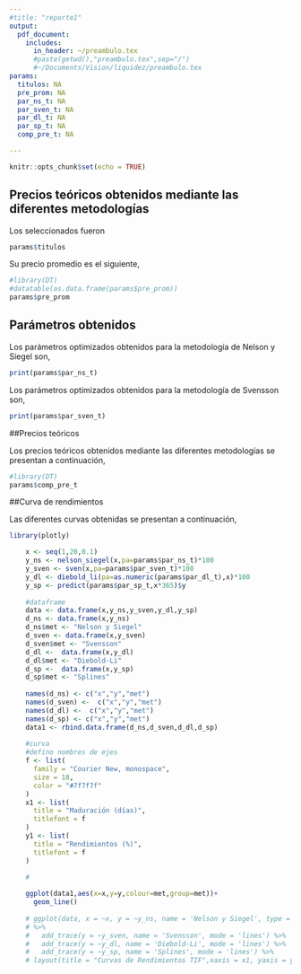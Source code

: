 ```yaml
---
#title: "reporte1"
output: 
  pdf_document:
    includes:
      in_header: ~/preambulo.tex
      #paste(getwd(),"preambulo.tex",sep="/") 
      #~/Documents/Vision/liquidez/preambulo.tex
params:
  titulos: NA
  pre_prom: NA
  par_ns_t: NA
  par_sven_t: NA
  par_dl_t: NA
  par_sp_t: NA
  comp_pre_t: NA

---
```


```r
knitr::opts_chunk$set(echo = TRUE)
```

## Precios teóricos obtenidos mediante las diferentes metodologías

Los \text{t\'itulos} seleccionados fueron

```r
params$titulos
```

Su precio promedio es el siguiente,


```r
#library(DT)
#datatable(as.data.frame(params$pre_prom))
params$pre_prom
```

## Parámetros obtenidos

Los parámetros optimizados obtenidos para la metodología de Nelson y Siegel son,

```r
print(params$par_ns_t)
```

Los parámetros optimizados obtenidos para la metodología de Svensson son,

```r
print(params$par_sven_t)
```

##Precios teóricos

Los precios teóricos obtenidos mediante las diferentes metodologías se presentan a continuación,

```r
#library(DT)
params$comp_pre_t
```

##Curva de rendimientos

Las diferentes curvas obtenidas se presentan a continuación,

```r
library(plotly)

    x <- seq(1,20,0.1)
    y_ns <- nelson_siegel(x,pa=params$par_ns_t)*100
    y_sven <- sven(x,pa=params$par_sven_t)*100
    y_dl <- diebold_li(pa=as.numeric(params$par_dl_t),x)*100
    y_sp <- predict(params$par_sp_t,x*365)$y
  
    #dataframe
    data <- data.frame(x,y_ns,y_sven,y_dl,y_sp)
    d_ns <- data.frame(x,y_ns)
    d_ns$met <- "Nelson y Siegel"
    d_sven <- data.frame(x,y_sven)
    d_sven$met <- "Svensson"
    d_dl <-  data.frame(x,y_dl)
    d_dl$met <- "Diebold-Li"
    d_sp <-  data.frame(x,y_sp)
    d_sp$met <- "Splines"
    
    names(d_ns) <- c("x","y","met")
    names(d_sven) <-  c("x","y","met")
    names(d_dl) <-  c("x","y","met")
    names(d_sp) <- c("x","y","met")
    data1 <- rbind.data.frame(d_ns,d_sven,d_dl,d_sp)
    
    #curva 
    #defino nombres de ejes
    f <- list(
      family = "Courier New, monospace",
      size = 18,
      color = "#7f7f7f"
    )
    x1 <- list(
      title = "Maduración (días)",
      titlefont = f
    )
    y1 <- list(
      title = "Rendimientos (%)",
      titlefont = f
    )
    
    #

    ggplot(data1,aes(x=x,y=y,colour=met,group=met))+
      geom_line()
    
    # ggplot(data, x = ~x, y = ~y_ns, name = 'Nelson y Siegel', type = 'scatter',          mode = 'lines') 
    # %>%
    #   add_trace(y = ~y_sven, name = 'Svensson', mode = 'lines') %>% 
    #   add_trace(y = ~y_dl, name = 'Diebold-Li', mode = 'lines') %>% 
    #   add_trace(y = ~y_sp, name = 'Splines', mode = 'lines') %>%
    # layout(title = "Curvas de Rendimientos TIF",xaxis = x1, yaxis = y1)
```
